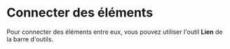 # Connecter des éléments

Pour connecter des éléments entre eux, vous pouvez utiliser l'outil **Lien** de la barre d'outils.